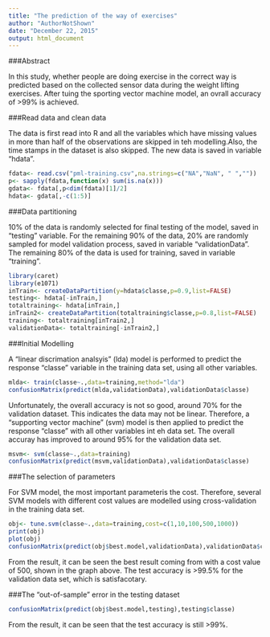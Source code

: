 ---
title: "The prediction of the way of exercises"
author: "AuthorNotShown"
date: "December 22, 2015"
output: html_document
---
###Abstract


In this study, whether people are doing exercise in the correct way is predicted based on the collected sensor data during the weight lifting exercises. After tuing the sporting vector machine model, an ovrall accuracy of >99% is achieved.


###Read data and clean data


The data is first read into R and all the variables which have missing values in more than half of the observations are skipped in teh modelling.Also, the time stamps in the dataset is also skipped. The new data is saved in variable "hdata".


```{r}
fdata<- read.csv("pml-training.csv",na.strings=c("NA","NaN", " ",""))
p<- sapply(fdata,function(x) sum(is.na(x)))
gdata<- fdata[,p<dim(fdata)[1]/2]
hdata<- gdata[,-c(1:5)]
```


###Data partitioning


10% of the data is randomly selected for final testing of the model, saved in "testing" variable. For the remaining 90% of the data, 20% are randomly sampled for model validation process, saved in variable "validationData". The remaining 80% of the data is used for training, saved in variable "training".


```{r}
library(caret)
library(e1071)
inTrain<- createDataPartition(y=hdata$classe,p=0.9,list=FALSE)
testing<- hdata[-inTrain,]
totaltraining<- hdata[inTrain,]
inTrain2<- createDataPartition(totaltraining$classe,p=0.8,list=FALSE)
training<- totaltraining[inTrain2,]
validationData<- totaltraining[-inTrain2,]

```



###Initial Modelling


A "linear discrimation analsyis" (lda) model is performed to predict the response "classe" variable in the training data set, using all other variables.


```{r}
mlda<- train(classe~.,data=training,method="lda")
confusionMatrix(predict(mlda,validationData),validationData$classe)
```


Unfortunately, the overall accuracy is not so good, around 70% for the validation dataset. This indicates the data may not be linear. Therefore, a "supporting vector machine" (svm) model is then applied to predict the response "classe" with all other variables int eh data set. The overall accuray has improved to around 95% for the validation data set.


```{r}
msvm<- svm(classe~.,data=training)
confusionMatrix(predict(msvm,validationData),validationData$classe)
```


###The selection of parameters


For SVM model, the most important parameteris the cost. Therefore, several SVM models with different cost values are modelled using cross-validation in the training data set.


```{r}
obj<- tune.svm(classe~.,data=training,cost=c(1,10,100,500,1000))
print(obj)
plot(obj)
confusionMatrix(predict(obj$best.model,validationData),validationData$classe)
```


From the result, it can be seen the best result coming from with a cost value of 500, shown in the graph above. The test accuracy is >99.5% for the validation data set, which is satisfacotary.


###The "out-of-sample" error in the testing dataset


```{r}
confusionMatrix(predict(obj$best.model,testing),testing$classe)
```


From the result, it can be seen that the test accuracy is still >99%.